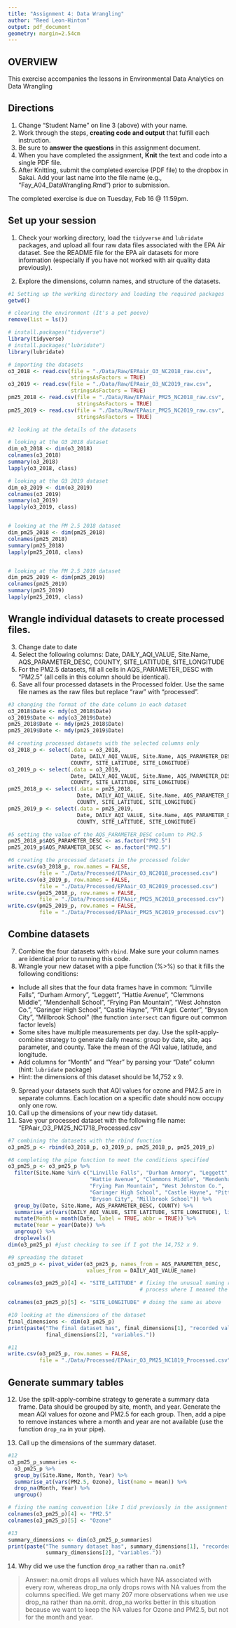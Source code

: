 ```yaml
---
title: "Assignment 4: Data Wrangling"
author: "Reed Leon-Hinton"
output: pdf_document
geometry: margin=2.54cm
---
```


## OVERVIEW

This exercise accompanies the lessons in Environmental Data Analytics on Data Wrangling 

## Directions
1. Change "Student Name" on line 3 (above) with your name.
2. Work through the steps, **creating code and output** that fulfill each instruction.
3. Be sure to **answer the questions** in this assignment document.
4. When you have completed the assignment, **Knit** the text and code into a single PDF file.
5. After Knitting, submit the completed exercise (PDF file) to the dropbox in Sakai. Add your last name into the file name (e.g., "Fay_A04_DataWrangling.Rmd") prior to submission.

The completed exercise is due on Tuesday, Feb 16 @ 11:59pm.

## Set up your session 
1. Check your working directory, load the `tidyverse` and `lubridate` packages, and upload all four raw data files associated with the EPA Air dataset. See the README file for the EPA air datasets for more information (especially if you have not worked with air quality data previously). 

2. Explore the dimensions, column names, and structure of the datasets. 

```r
#1 Setting up the working directory and loading the required packages
getwd()

# clearing the environment (It's a pet peeve)
remove(list = ls())

# install.packages("tidyverse")
library(tidyverse)
# install.packages("lubridate")
library(lubridate)

# importing the datasets
o3_2018 <- read.csv(file = "./Data/Raw/EPAair_O3_NC2018_raw.csv", 
                    stringsAsFactors = TRUE)
o3_2019 <- read.csv(file = "./Data/Raw/EPAair_O3_NC2019_raw.csv", 
                    stringsAsFactors = TRUE)
pm25_2018 <- read.csv(file = "./Data/Raw/EPAair_PM25_NC2018_raw.csv", 
                      stringsAsFactors = TRUE)
pm25_2019 <- read.csv(file = "./Data/Raw/EPAair_PM25_NC2019_raw.csv", 
                      stringsAsFactors = TRUE)

#2 looking at the details of the datasets

# looking at the O3 2018 dataset
dim_o3_2018 <- dim(o3_2018)
colnames(o3_2018)
summary(o3_2018)
lapply(o3_2018, class)

# looking at the O3 2019 dataset
dim_o3_2019 <- dim(o3_2019)
colnames(o3_2019)
summary(o3_2019)
lapply(o3_2019, class)


# looking at the PM 2.5 2018 dataset
dim_pm25_2018 <- dim(pm25_2018)
colnames(pm25_2018)
summary(pm25_2018)
lapply(pm25_2018, class)


# looking at the PM 2.5 2019 dataset
dim_pm25_2019 <- dim(pm25_2019)
colnames(pm25_2019)
summary(pm25_2019)
lapply(pm25_2019, class)

```

## Wrangle individual datasets to create processed files.
3. Change date to date
4. Select the following columns: Date, DAILY_AQI_VALUE, Site.Name, AQS_PARAMETER_DESC, COUNTY, SITE_LATITUDE, SITE_LONGITUDE
5. For the PM2.5 datasets, fill all cells in AQS_PARAMETER_DESC with "PM2.5" (all cells in this column should be identical).
6. Save all four processed datasets in the Processed folder. Use the same file names as the raw files but replace "raw" with "processed".

```r
#3 changing the format of the date column in each dataset
o3_2018$Date <- mdy(o3_2018$Date)
o3_2019$Date <- mdy(o3_2019$Date)
pm25_2018$Date <- mdy(pm25_2018$Date)
pm25_2019$Date <- mdy(pm25_2019$Date)

#4 creating processed datasets with the selected columns only
o3_2018_p <- select(.data = o3_2018,
                    Date, DAILY_AQI_VALUE, Site.Name, AQS_PARAMETER_DESC, 
                    COUNTY, SITE_LATITUDE, SITE_LONGITUDE)
o3_2019_p <- select(.data = o3_2019,
                    Date, DAILY_AQI_VALUE, Site.Name, AQS_PARAMETER_DESC, 
                    COUNTY, SITE_LATITUDE, SITE_LONGITUDE)
pm25_2018_p <- select(.data = pm25_2018,
                      Date, DAILY_AQI_VALUE, Site.Name, AQS_PARAMETER_DESC, 
                      COUNTY, SITE_LATITUDE, SITE_LONGITUDE)
pm25_2019_p <- select(.data = pm25_2019,
                      Date, DAILY_AQI_VALUE, Site.Name, AQS_PARAMETER_DESC, 
                      COUNTY, SITE_LATITUDE, SITE_LONGITUDE)

#5 setting the value of the AQS_PARAMETER_DESC column to PM2.5
pm25_2018_p$AQS_PARAMETER_DESC <- as.factor("PM2.5")
pm25_2019_p$AQS_PARAMETER_DESC <- as.factor("PM2.5")

#6 creating the processed datasets in the processed folder
write.csv(o3_2018_p, row.names = FALSE,
          file = "./Data/Processed/EPAair_O3_NC2018_processed.csv")
write.csv(o3_2019_p, row.names = FALSE,
          file = "./Data/Processed/EPAair_O3_NC2019_processed.csv")
write.csv(pm25_2018_p, row.names = FALSE,
          file = "./Data/Processed/EPAair_PM25_NC2018_processed.csv")
write.csv(pm25_2019_p, row.names = FALSE,
          file = "./Data/Processed/EPAair_PM25_NC2019_processed.csv")

```


## Combine datasets
7. Combine the four datasets with `rbind`. Make sure your column names are identical prior to running this code. 
8. Wrangle your new dataset with a pipe function (%>%) so that it fills the following conditions: 

* Include all sites that the four data frames have in common: "Linville Falls", "Durham Armory", "Leggett", "Hattie Avenue", "Clemmons Middle", "Mendenhall School", "Frying Pan Mountain", "West Johnston Co.", "Garinger High School", "Castle Hayne", "Pitt Agri. Center", "Bryson City", "Millbrook School" (the function `intersect` can figure out common factor levels)
* Some sites have multiple measurements per day. Use the split-apply-combine strategy to generate daily means: group by date, site, aqs parameter, and county. Take the mean of the AQI value, latitude, and longitude.
* Add columns for "Month" and "Year" by parsing your "Date" column (hint: `lubridate` package)
* Hint: the dimensions of this dataset should be 14,752 x 9.

9. Spread your datasets such that AQI values for ozone and PM2.5 are in separate columns. Each location on a specific date should now occupy only one row.
10. Call up the dimensions of your new tidy dataset.
11. Save your processed dataset with the following file name: "EPAair_O3_PM25_NC1718_Processed.csv"

```r
#7 combining the datasets with the rbind function
o3_pm25_p <- rbind(o3_2018_p, o3_2019_p, pm25_2018_p, pm25_2019_p)

#8 completing the pipe function to meet the conditions specified
o3_pm25_p <- o3_pm25_p %>%
  filter(Site.Name %in% c("Linville Falls", "Durham Armory", "Leggett", 
                          "Hattie Avenue", "Clemmons Middle", "Mendenhall School", 
                          "Frying Pan Mountain", "West Johnston Co.", 
                          "Garinger High School", "Castle Hayne", "Pitt Agri. Center", 
                          "Bryson City", "Millbrook School")) %>%
  group_by(Date, Site.Name, AQS_PARAMETER_DESC, COUNTY) %>%
  summarise_at(vars(DAILY_AQI_VALUE, SITE_LATITUDE, SITE_LONGITUDE), list(name = mean)) %>%
  mutate(Month = month(Date, label = TRUE, abbr = TRUE)) %>%
  mutate(Year = year(Date)) %>%
  ungroup() %>%
  droplevels()
dim(o3_pm25_p) #just checking to see if I got the 14,752 x 9.

#9 spreading the dataset
o3_pm25_p <- pivot_wider(o3_pm25_p, names_from = AQS_PARAMETER_DESC, 
                         values_from = DAILY_AQI_VALUE_name)

colnames(o3_pm25_p)[4] <- "SITE_LATITUDE" # fixing the unusual naming resulting from the 
                                          # process where I meaned the values

colnames(o3_pm25_p)[5] <- "SITE_LONGITUDE" # doing the same as above

#10 looking at the dimensions of the dataset
final_dimensions <- dim(o3_pm25_p)
print(paste("The final dataset has", final_dimensions[1], "recorded values for", 
            final_dimensions[2], "variables."))

#11
write.csv(o3_pm25_p, row.names = FALSE,
          file = "./Data/Processed/EPAair_O3_PM25_NC1819_Processed.csv")

```


## Generate summary tables
12. Use the split-apply-combine strategy to generate a summary data frame. Data should be grouped by site, month, and year. Generate the mean AQI values for ozone and PM2.5 for each group. Then, add a pipe to remove instances where a month and year are not available (use the function `drop_na` in your pipe). 

13. Call up the dimensions of the summary dataset.

```r
#12
o3_pm25_p_summaries <- 
  o3_pm25_p %>%
  group_by(Site.Name, Month, Year) %>%
  summarise_at(vars(PM2.5, Ozone), list(name = mean)) %>%
  drop_na(Month, Year) %>%
  ungroup()

# fixing the naming convention like I did previously in the assignment
colnames(o3_pm25_p)[4] <- "PM2.5"
colnames(o3_pm25_p)[5] <- "Ozone"

#13 
summary_dimensions <- dim(o3_pm25_p_summaries)
print(paste("The summary dataset has", summary_dimensions[1], "recorded values for", 
            summary_dimensions[2], "variables."))


```

14. Why did we use the function `drop_na` rather than `na.omit`?

> Answer: na.omit drops all values which have NA associated with every row, whereas drop_na only drops rows with NA values from the columns specified. We get many 207 more observations when we use drop_na rather than na.omit. drop_na works better in this situation because we want to keep the NA values for Ozone and PM2.5, but not for the month and year. 
